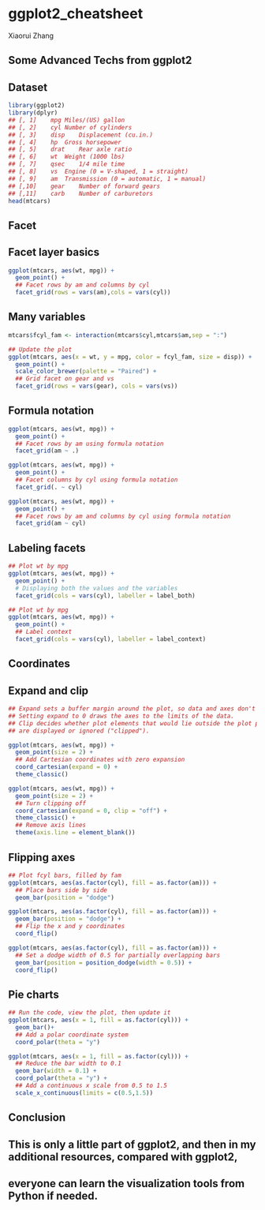 # ggplot2_cheatsheet

Xiaorui Zhang

## Some Advanced Techs from ggplot2 

## Dataset
```r
library(ggplot2)
library(dplyr)
## [, 1]	mpg	Miles/(US) gallon
## [, 2]	cyl	Number of cylinders
## [, 3]	disp	Displacement (cu.in.)
## [, 4]	hp	Gross horsepower
## [, 5]	drat	Rear axle ratio
## [, 6]	wt	Weight (1000 lbs)
## [, 7]	qsec	1/4 mile time
## [, 8]	vs	Engine (0 = V-shaped, 1 = straight)
## [, 9]	am	Transmission (0 = automatic, 1 = manual)
## [,10]	gear	Number of forward gears
## [,11]	carb	Number of carburetors
head(mtcars)
```

## Facet

## Facet layer basics
```r
ggplot(mtcars, aes(wt, mpg)) + 
  geom_point() +
  ## Facet rows by am and columns by cyl
  facet_grid(rows = vars(am),cols = vars(cyl))
```


## Many variables
```r
mtcars$fcyl_fam <- interaction(mtcars$cyl,mtcars$am,sep = ":")

## Update the plot
ggplot(mtcars, aes(x = wt, y = mpg, color = fcyl_fam, size = disp)) +
  geom_point() +
  scale_color_brewer(palette = "Paired") +
  ## Grid facet on gear and vs
  facet_grid(rows = vars(gear), cols = vars(vs))
```


## Formula notation
```r
ggplot(mtcars, aes(wt, mpg)) + 
  geom_point() +
  ## Facet rows by am using formula notation
  facet_grid(am ~ .)

ggplot(mtcars, aes(wt, mpg)) + 
  geom_point() +
  ## Facet columns by cyl using formula notation
  facet_grid(. ~ cyl)

ggplot(mtcars, aes(wt, mpg)) + 
  geom_point() +
  ## Facet rows by am and columns by cyl using formula notation
  facet_grid(am ~ cyl)
```

## Labeling facets
```r
## Plot wt by mpg
ggplot(mtcars, aes(wt, mpg)) +
  geom_point() +
  # Displaying both the values and the variables
  facet_grid(cols = vars(cyl), labeller = label_both)

## Plot wt by mpg
ggplot(mtcars, aes(wt, mpg)) +
  geom_point() +
  ## Label context
  facet_grid(cols = vars(cyl), labeller = label_context)
```

## Coordinates


## Expand and clip
```r
## Expand sets a buffer margin around the plot, so data and axes don't overlap. 
## Setting expand to 0 draws the axes to the limits of the data.
## Clip decides whether plot elements that would lie outside the plot panel 
## are displayed or ignored ("clipped").

ggplot(mtcars, aes(wt, mpg)) +
  geom_point(size = 2) +
  ## Add Cartesian coordinates with zero expansion
  coord_cartesian(expand = 0) +
  theme_classic()

ggplot(mtcars, aes(wt, mpg)) +
  geom_point(size = 2) +
  ## Turn clipping off
  coord_cartesian(expand = 0, clip = "off") +
  theme_classic() +
  ## Remove axis lines
  theme(axis.line = element_blank())
```


## Flipping axes 
```r
## Plot fcyl bars, filled by fam
ggplot(mtcars, aes(as.factor(cyl), fill = as.factor(am))) +
  ## Place bars side by side
  geom_bar(position = "dodge")

ggplot(mtcars, aes(as.factor(cyl), fill = as.factor(am))) +
  geom_bar(position = "dodge") +
  ## Flip the x and y coordinates
  coord_flip()

ggplot(mtcars, aes(as.factor(cyl), fill = as.factor(am))) +
  ## Set a dodge width of 0.5 for partially overlapping bars
  geom_bar(position = position_dodge(width = 0.5)) +
  coord_flip()
```


## Pie charts
```r
## Run the code, view the plot, then update it
ggplot(mtcars, aes(x = 1, fill = as.factor(cyl))) +
  geom_bar()+
  ## Add a polar coordinate system
  coord_polar(theta = "y")

ggplot(mtcars, aes(x = 1, fill = as.factor(cyl))) +
  ## Reduce the bar width to 0.1
  geom_bar(width = 0.1) +
  coord_polar(theta = "y") +
  ## Add a continuous x scale from 0.5 to 1.5
  scale_x_continuous(limits = c(0.5,1.5))
```

## Conclusion
## This is only a little part of ggplot2, and then in my additional resources, compared with ggplot2, 
## everyone can learn the visualization tools from Python if needed. 


























